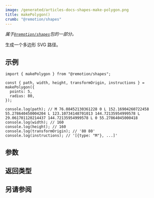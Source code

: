 ```yaml
---
image: /generated/articles-docs-shapes-make-polygon.png
title: makePolygon()
crumb: "@remotion/shapes"
---
```



_属于[`@remotion/shapes`](/docs/shapes)包的一部分。_

生成一个多边形 SVG 路径。

## 示例

```tsx twoslash title="polygon.ts"
import { makePolygon } from "@remotion/shapes";

const { path, width, height, transformOrigin, instructions } = makePolygon({
  points: 5,
  radius: 80,
});

console.log(path); // M 76.08452130361228 0 L 152.16904260722458 55.278640450004204 L 123.10734148701013 144.72135954999578 L 29.061701120214437 144.72135954999578 L 0 55.27864045000418
console.log(width); // 160
console.log(height); // 160
console.log(transformOrigin); // '80 80'
console.log(instructions); // '[{type: "M"}, ...]'
```

## 参数

<ShapeOptions shape="polygon"/>

## 返回类型

<MakeShapeReturnType shape="polygon"/>

## 另请参阅

<MakeShapeSeeAlso shape="polygon"/>

